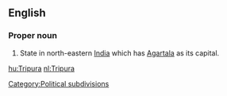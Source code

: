==English==
===Proper noun===
{{en-proper noun}}
#State in north-eastern [[India]] which has [[Agartala]] as its capital.

[[Category:Political subdivisions]]
[[hu:Tripura]]
[[nl:Tripura]]